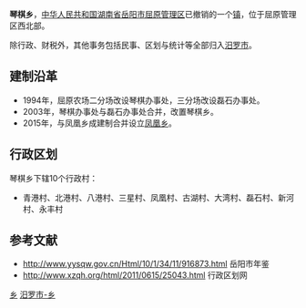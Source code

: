 {{中国乡级行政区<!---乡级行政区专用模板--->
|行政区全称 = 琴棋乡
|景观照片文件名 = 
|景观照片描述 = 
|位置图文件名 = 
|位置图描述 = 
|汉语拼音 = 
|通用拼音 = 
|上级行政区 = [[湖南省|湖南省]][[岳阳市|岳阳市]][[汨罗市|汨罗市]]
|行政区类别 = 乡
|行政区划代码 = 430681216
|建置时间 = 2003年
|政府驻地 = 磊石
|地理坐标 = 
|毗邻 = 
|行政区划 = 10
|村委会 = 10
|居委会 = 0
|总面积 = 35.6平方公里
|户籍人口 = 1.8万
|户籍人口年份 = 2009
|常住人口 = 
|常住人口年份 = 
|人口密度 = 
|GDP = 
|GDP年份 = 
|邮政编码 = 414418
|电话区号 = 
|时区 = UTC+8（[[东八区|东八区]]）
|官方网站 = 
|网站名称 = 
}}
'''琴棋乡'''，[[中华人民共和国|中华人民共和国]][[湖南省|湖南省]][[岳阳市|岳阳市]][[屈原管理区|屈原管理区]]已撤销的一个[[镇|镇]]，位于屈原管理区西北部。

除行政、财税外，其他事务包括民事、区划与统计等全部归入[[汨罗市|汨罗市]]。

==建制沿革==
*1994年，屈原农场二分场改设琴棋办事处，三分场改设磊石办事处。
*2003年，琴棋办事处与磊石办事处合并，改置琴棋乡。
*2015年，与凤凰乡成建制合并设立[[凤凰乡_(汨罗市)|凤凰乡]]。

==行政区划==
琴棋乡下辖10个行政村：
*青港村、北港村、八港村、三星村、凤凰村、古湖村、大湾村、磊石村、新河村、永丰村

==参考文献==
*http://www.yysqw.gov.cn/Html/10/1/34/11/916873.html{{dead link|date=2018年3月 |bot=InternetArchiveBot |fix-attempted=yes }} 岳阳市年鉴
*http://www.xzqh.org/html/2011/0615/25043.html{{dead link|date=2018年3月 |bot=InternetArchiveBot |fix-attempted=yes }} 行政区划网

{{湖南小作品}}
{{汨罗市行政区划}}
{{屈原管理区行政区划}}

[[Category:汨罗市行政区划|乡]]
[[Category:岳阳乡镇|汨罗市-乡]]